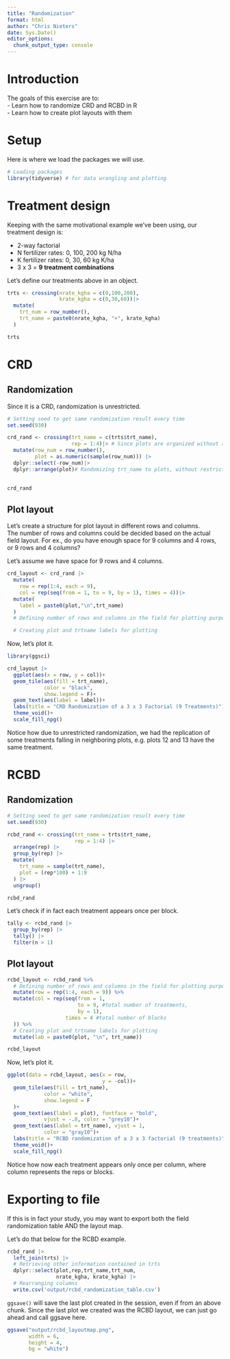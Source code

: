 ```yaml
---
title: "Randomization"
format: html
author: "Chris Nieters"
date: Sys.Date()
editor_options:
  chunk_output_type: console
---
```


# Introduction  
The goals of this exercise are to:  
- Learn how to randomize CRD and RCBD in R  
- Learn how to create plot layouts with them  

# Setup  
Here is where we load the packages we will use.  
```r

# Loading packages
library(tidyverse) # for data wrangling and plotting

```

# Treatment design  
Keeping with the same motivational example we've been using, our treatment design is:  

-   2-way factorial\
-   N fertilizer rates: 0, 100, 200 kg N/ha\
-   K fertilizer rates: 0, 30, 60 kg K/ha\
-   3 x 3 = **9 treatment combinations**

Let's define our treatments above in an object.  
```r

trts <- crossing(nrate_kgha = c(0,100,200),
                 krate_kgha = c(0,30,60))|>
  mutate(
    trt_num = row_number(),
    trt_name = paste0(nrate_kgha, "+", krate_kgha)
  )

trts

```


# CRD  
## Randomization  
Since it is a CRD, randomization is unrestricted.  

```r

# Setting seed to get same randomization result every time
set.seed(930)

crd_rand <- crossing(trt_name = c(trts$trt_name),
                     rep = 1:4)|> # Since plots are organized without a structure, let's number them 1 through 36
  mutate(row_num = row_number(),
         plot = as.numeric(sample(row_num))) |>
  dplyr::select(-row_num)|>
  dplyr::arrange(plot)# Randomizing trt_name to plots, without restrictions 
  

crd_rand

```

## Plot layout  
Let's create a structure for plot layout in different rows and columns.  
The number of rows and columns could be decided based on the actual field layout. For ex., do you have enough space for 9 columns and 4 rows, or 9 rows and 4 columns?  

Let's assume we have space for 9 rows and 4 columns.  

```r

crd_layout <- crd_rand |>
  mutate(
    row = rep(1:4, each = 9),
    col = rep(seq(from = 1, to = 9, by = 1), times = 4))|>
  mutate(
    label = paste0(plot,"\n",trt_name) 
  )
  # Defining number of rows and columns in the field for plotting purposes

  # Creating plot and trtname labels for plotting

```

Now, let's plot it.
```r

library(ggsci)

crd_layout |>
  ggplot(aes(x = row, y = col))+
  geom_tile(aes(fill = trt_name),
            color = "black",
            show.legend = F)+
  geom_text(aes(label = label))+
  labs(title = "CRD Randomization of a 3 x 3 Factorial (9 Treatments)")+
  theme_void()+
  scale_fill_npg()

```

Notice how due to unrestricted randomization, we had the replication of some treatments falling in neighboring plots, e.g. plots 12 and 13 have the same treatment.  


# RCBD  
## Randomization  
```r
# Setting seed to get same randomization result every time
set.seed(930)

rcbd_rand <- crossing(trt_name = trts$trt_name,
                      rep = 1:4) |>
  arrange(rep) |>
  group_by(rep) |>
  mutate(
    trt_name = sample(trt_name),
    plot = (rep*100) + 1:9
  ) |>
  ungroup()

rcbd_rand

```

Let's check if in fact each treatment appears once per block.  
```r

tally <- rcbd_rand |>
  group_by(rep) |>
  tally() |>
  filter(n > 1)

```

## Plot layout  
```r

rcbd_layout <- rcbd_rand %>%
  # Defining number of rows and columns in the field for plotting purposes
  mutate(row = rep(1:4, each = 9)) %>%
  mutate(col = rep(seq(from = 1, 
                       to = 9, #total number of treatments, 
                       by = 1), 
                   times = 4 #total number of blocks
  )) %>%
  # Creating plot and trtname labels for plotting
  mutate(lab = paste0(plot, "\n", trt_name))

rcbd_layout

```

Now, let's plot it.
```r

ggplot(data = rcbd_layout, aes(x = row, 
                               y = -col))+
  geom_tile(aes(fill = trt_name),
            color = "white",
            show.legend = F
  )+
  geom_text(aes(label = plot), fontface = "bold",
            vjust = -.8, color = "grey10")+
  geom_text(aes(label = trt_name), vjust = 1,
            color = "gray10")+
  labs(title = "RCBD randomization of a 3 x 3 factorial (9 treatments)") +
  theme_void()+
  scale_fill_npg()

```

Notice how now each treatment appears only once per column, where column represents the reps or blocks.  

# Exporting to file  
If this is in fact your study, you may want to export both the field randomization table AND the layout map.  

Let's do that below for the RCBD example.  

```r

rcbd_rand |>
  left_join(trts) |>
  # Retrieving other information contained in trts
  dplyr::select(plot,rep,trt_name,trt_num,
                nrate_kgha, krate_kgha) |>
  # Rearranging columns  
  write.csv('output/rcbd_randomization_table.csv')

```

`ggsave()` will save the last plot created in the session, even if from an above chunk. Since the last plot we created was the RCBD layout, we can just go ahead and call ggsave here.  

```r
ggsave("output/rcbd_layoutmap.png",
       width = 6,
       height = 4,
       bg = "white")
```


